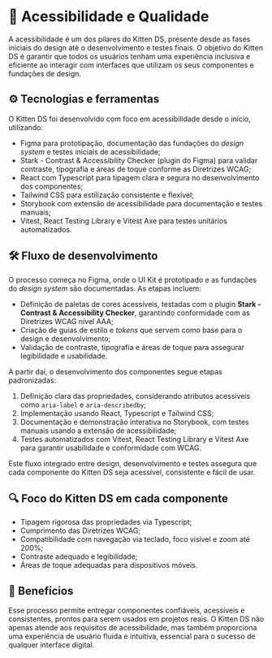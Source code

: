 
<Meta title="Sobre a acessibilidade" />

# 📐 Acessibilidade e Qualidade

A acessibilidade é um dos pilares do Kitten DS, presente desde as fases iniciais do design até o desenvolvimento e testes finais. O objetivo do Kitten DS é garantir que todos os usuários tenham uma experiência inclusiva e eficiente ao interagir com interfaces que utilizam os seus componentes e fundações de design.

## ⚙️ Tecnologias e ferramentas

O Kitten DS foi desenvolvido com foco em acessibilidade desde o início, utilizando:

- Figma para prototipação, documentação das fundações do *design system* e testes iniciais de acessibilidade;
- Stark - Contrast & Accessibility Checker (plugin do Figma) para validar contraste, tipografia e áreas de toque conforme as Diretrizes WCAG;
- React com Typescript para tipagem clara e segura no desenvolvimento dos componentes;
- Tailwind CSS para estilização consistente e flexível;
- Storybook com extensão de acessibilidade para documentação e testes manuais;
- Vitest, React Testing Library e Vitest Axe para testes unitários automatizados.

## 🛠️ Fluxo de desenvolvimento

O processo começa no Figma, onde o UI Kit é prototipado e as fundações do *design system* são documentadas. As etapas incluem:

- Definição de paletas de cores acessíveis, testadas com o plugin **Stark - Contrast & Accessibility Checker**, garantindo conformidade com as Diretrizes WCAG nível AAA;
- Criação de guias de estilo e *tokens* que servem como base para o design e desenvolvimento;
- Validação de contraste, tipografia e áreas de toque para assegurar legibilidade e usabilidade.

A partir daí, o desenvolvimento dos componentes segue etapas padronizadas:

1. Definição clara das propriedades, considerando atributos acessíveis como `aria-label` e `aria-describedby`;
2. Implementação usando React, Typescript e Tailwind CSS;
3. Documentação e demonstração interativa no Storybook, com testes manuais usando a extensão de acessibilidade;
4. Testes automatizados com Vitest, React Testing Library e Vitest Axe para garantir usabilidade e conformidade com WCAG.

Este fluxo integrado entre design, desenvolvimento e testes assegura que cada componente do Kitten DS seja acessível, consistente e fácil de usar.

## 🔍 Foco do Kitten DS em cada componente

- Tipagem rigorosa das propriedades via Typescript;
- Cumprimento das Diretrizes WCAG;
- Compatibilidade com navegação via teclado, foco visível e zoom até 200%;
- Contraste adequado e legibilidade;
- Áreas de toque adequadas para dispositivos móveis.

## 🚀 Benefícios

Esse processo permite entregar componentes confiáveis, acessíveis e consistentes, prontos para serem usados em projetos reais. O Kitten DS não apenas atende aos requisitos de acessibilidade, mas também proporciona uma experiência de usuário fluida e intuitiva, essencial para o sucesso de qualquer interface digital.